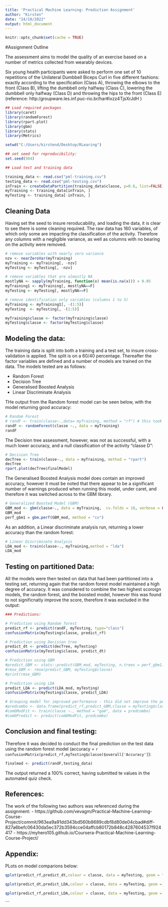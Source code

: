 ---
title: 'Practical Machine Learning: Prediction Assignment'
author: "Kirsten"
date: "24/10/2022"
output: html_document
---

```{r setup, include=TRUE}
knitr::opts_chunk$set(cache = TRUE)

```

#Assignment Outline 

The assessment aims to model the quality of an exercise based on a number of metrics collected from wearably devices. 

Six young health participants were asked to perform one set of 10 repetitions of the Unilateral Dumbbell Biceps Curl in five different fashions: exactly according to the specification (Class A), throwing the elbows to the front (Class B), lifting the dumbbell only halfway (Class C), lowering the dumbbell only halfway (Class D) and throwing the hips to the front (Class E) (reference: http:/groupware.les.inf.puc-rio.br/har#ixzz4TjsXrJdH )

```{r loadLibrary, include = TRUE}
## Load required packages 
library(caret)
library(randomForest)
library(rpart.plot)
library(gbm)
library(stats)
library(Metrics)

setwd("C:/Users/kirstend/Desktop/RLearing")

```

```{r setData, include = TRUE}
## set seed for reproducibility: 
set.seed(504)

## Load test and training data 

training_data <- read.csv("pml-training.csv")
testing_data <- read.csv("pml-testing.csv")
inTrain <- createDataPartition(training_data$classe, p=0.6, list=FALSE)
myTraining <- training_data[inTrain, ]
myTesting <- training_data[-inTrain, ]

```

## Cleaning Data
Having set the seed to insure reroducability, and loading the data, it is clear to see there is some cleaning required. The raw data has 160 variables, of which only some are impacting the classification of the activity. Therefore any columns with a negligible variance, as well as columns with no bearing on the activity were removed. 

```{r Cleaning, include = TRUE}
# remove variables with nearly zero variance
nzv <- nearZeroVar(myTraining)
myTraining <- myTraining[, -nzv]
myTesting <- myTesting[, -nzv]

# remove variables that are almostly NA
mostlyNA <- sapply(myTraining, function(x) mean(is.na(x))) > 0.95
myTraining1 <- myTraining[, mostlyNA==F]
myTesting <- myTesting[, mostlyNA==F]

# remove identification only variables (columns 1 to 5)
myTraining <- myTraining1[, -(1:5)]
myTesting  <- myTesting[, -(1:5)]

myTraining$classe <- factor(myTraining$classe)
myTesting$classe <- factor(myTesting$classe)


```

## Modeling the data: 
The training data is split into both a training and a test set, to insure cross-validation is applied. The split is on a 60/40 percentage. Thereafter the factor variables are defined and a number of models are trained on the data. The models tested are as follows: 

- Random Forest 
- Decision Tree 
- Generalised Boosted Analysis
- Linear Discriminate Analysis

THe output from the Random forest model can be seen below, with the model returning good accuracy: 

```{r RandF, include = TRUE}
# Random Forest 
# randF <- train(classe~.,data= myTraining, method = "rf") # this took too long, so used: 
randF <- randomForest(classe ~., data = myTraining)
randF

```

The Decision tree assessment, however, was not as successful, with a much lower accuracy, and a null classification of the activity "classe D": 

```{r decTree, include = TRUE}
# Decision Tree
decTree <- train(classe~., data = myTraining, method = "rpart")
decTree
rpart.plot(decTree$finalModel)
```

The Generalised Boosted Analysis model does contain an improved accuracy, however it must be noted that there appear to be a significant number of warnings produced when running this model, under caret, and therefore it was switched across to the GBM library.

```{r GBM, include = TRUE}
# Generalized Boosted Model (GBM)
GBM_mod <- gbm(classe~., data = myTraining,  cv.folds = 10, verbose = FALSE)
GBM_mod
perf_gbm1 = gbm.perf(GBM_mod, method = "cv")

```

As an addition, a Linear discriminate analysis run, returning a lower accuracy than the random forest: 

```{r LDA, include = TRUE}
# Linear Discriminate Analysis
LDA_mod <- train(classe~., myTraining,method = "lda")
LDA_mod


```

## Testing on partitioned Data: 

All the models were then tested on data that had been partitioned into a testing set, returning again that the random forest model maintained a high degree of accuracy. It was considered to combine the two highest scoroign models, the random forest, and the boosted model, however this was found to not significnatly improve the score, therefore it was excluded in the output: 

```{r testing, include = TRUE}
### Predictions: 

# Prediction using Random forest
predict_rf <- predict(randF, myTesting, type="class")
confusionMatrix(myTesting$classe, predict_rf)

# Prediction using Decision tree
predict_dt <- predict(decTree, myTesting)
confusionMatrix(myTesting$classe, predict_dt)

# Prediction using GBM
#predict_GBM <- stats::predict(GBM_mod, myTesting, n.trees = perf_gbm1)
#rmse_GBM <- rmse(predict_GBM, myTesting$classe)
#print(rmse_GBM)

# Prediction using LDA
predict_LDA <- predict(LDA_mod, myTesting)
confusionMatrix(myTesting$classe, predict_LDA)

# Grouping model for improved performance - this did not improve the performace at all, thus was removed. 
#predcombo <- data.frame(predict_rf,predict_GBM,classe = myTesting$classe)
#combModFit <- train(classe ~., method = "gam", data = predcombo)
#combPredict <- predict(combModFit, predcombo)

```

## Conclusion and final testing: 
Therefore it was decided to conduct the final prediction on the test data using the random forest model (accuracy = `r confusionMatrix(predict_rf,myTesting$classe)$overall['Accuracy']`): 

```{r final prediction, include = TRUE}
finalmod <- predict(randF,testing_data)

```

The output returned a 100% correct, having submitted te values in the automated quiz check. 

## References: 
The work of the following two authors was referenced during the assignment: 
- https://github.com/vevagm/Practical-Machine-Learning-Course-Project/commit/963ea9a91dd343bd560b8689cdbf8d80de04cbad#diff-827a6befc06430da5ec372b3594cce04affcb80172b848c4287604537f924417
- https://myhero105.github.io/Coursera-Practical-Machine-Learning-Course-Project/ 

## Appendix: 
PLots on model comparions below: 

```{r qplot1, include = TRUE}
qplot(predict_rf,predict_dt,colour = classe, data = myTesting, geom = "jitter")
```

```{r qplot2, include = TRUE} 
qplot(predict_dt,predict_LDA,colour = classe, data = myTesting, geom = "jitter")
```

```{r qplot3, include = TRUE}
qplot(predict_rf,predict_LDA,colour = classe, data = myTesting, geom = "jitter")
```

```
